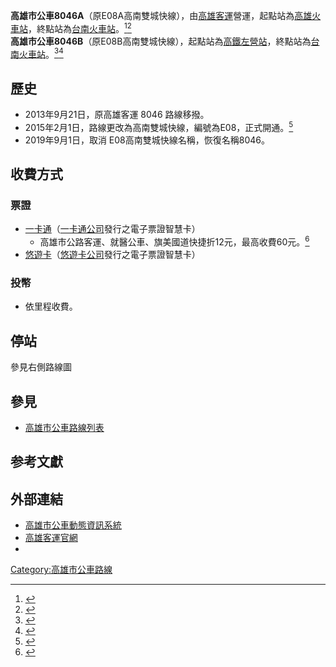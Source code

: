 {{Infobox Bus Route
| image=
| number= 高雄市公車8046A
| manager=[[高雄市政府|高雄市政府]]交通局
| operator= [[高雄客運|高雄客運]]
| length= 公里
| time=  90分鐘
| start= [[高雄火車站|高雄火車站]]
| via= [[文藻外語大學|文藻外語大學]]<br>[[青埔站|捷運青埔站]]<br>[[橋頭火車站|橋頭火車站]]<br>[[南岡山站|捷運南岡山站]]<br>[[高苑科技大學|高苑科技大學]]<br>[[大湖車站|大湖車站]]
| end= [[台南火車站|台南火車站]]
| level=05：40－07：40
| frequency= 固定班次
| Other_route=
| vehicle=
| garage= 高雄客運高雄站
| Fare= 里程收費
| compete= 
| bgcolor= yellow
| fontcolor= red
}}
{{Infobox Bus Route
| image=
| number= 高雄市公車8046B
| manager=[[高雄市政府|高雄市政府]]交通局
| operator= [[高雄客運|高雄客運]]
| length= 公里
| time= 90分鐘
| start= [[高鐵左營站|高鐵左營站]]
| via= [[青埔站|捷運青埔站]]<br>[[橋頭車站_(台灣)|橋頭車站]]<br>[[南岡山站|捷運南岡山站]]<br>[[岡山車站_(臺灣)|岡山車站]]<br>[[高苑科技大學|高苑科技大學]]<br>[[大湖車站|大湖車站]]
| end= [[台南火車站|台南火車站]]
| level=07：30－19：15
| frequency=固定班次
| Other_route=
| vehicle=
| garage= 高雄客運高雄站
| Fare= 里程收費
| compete= 
| bgcolor= yellow
| fontcolor= red
}}
'''高雄市公車8046A'''（原E08A高南雙城快線），由[[高雄客運|高雄客運]]營運，起點站為[[高雄火車站|高雄火車站]]，終點站為[[台南火車站|台南火車站]]。<ref>{{Cite web |url=http://www.kbus.com.tw/bus_info.asp?id=185 |title=高雄客運高南雙城快線路線圖 |accessdate=2019-09-02 |archive-date=2019-08-20 |archive-url=https://web.archive.org/web/20190820224743/http://www.kbus.com.tw/bus_info.asp?id=185 |dead-url=no }}</ref><ref name="tbkc1">{{Cite web |url=http://www.tbkc.gov.tw/Files/service/2015CITYBUS.pdf |title=《2015年高雄市公車路線導覽手冊》，高雄市政府交通局出版，第29頁。 |access-date=2015-12-19 |archive-url=https://web.archive.org/web/20170816003520/http://www.tbkc.gov.tw/Files/service/2015CITYBUS.pdf |archive-date=2017-08-16 |dead-url=yes }}</ref><br>
'''高雄市公車8046B'''（原E08B高南雙城快線），起點站為[[高鐵左營站|高鐵左營站]]，終點站為[[台南火車站|台南火車站]]。<ref>{{Cite web |url=http://udn.com/news/story/7266/683216-%E5%AE%A2%E9%81%8B%E9%80%A3%E7%B5%90%E9%AB%98%E9%90%B5-%E9%AB%98%E9%9B%84%E3%80%81%E5%8F%B0%E5%8D%97%E6%9B%B4%E8%BF%91%E4%BA%86 |title=客運連結高鐵 高雄、台南更近了 |accessdate=2015-12-19 |archive-date=2015-12-24 |archive-url=https://web.archive.org/web/20151224193502/http://udn.com/news/story/7266/683216-%E5%AE%A2%E9%81%8B%E9%80%A3%E7%B5%90%E9%AB%98%E9%90%B5-%E9%AB%98%E9%9B%84%E3%80%81%E5%8F%B0%E5%8D%97%E6%9B%B4%E8%BF%91%E4%BA%86 |dead-url=no }}</ref><ref>{{Cite web |url=http://travel.ettoday.net/article/462119.htm |title=高雄推「雙城快速巴士」　直達台南僅40分鐘 |accessdate=2015-12-19 |archive-date=2016-01-31 |archive-url=https://web.archive.org/web/20160131122059/http://travel.ettoday.net/article/462119.htm |dead-url=no }}</ref>

==歷史==
* 2013年9月21日，原高雄客運 8046 路線移撥。
* 2015年2月1日，路線更改為高南雙城快線，編號為E08，正式開通。<ref>{{Cite web |url=http://news.ltn.com.tw/news/local/paper/852155 |title=高雄台南雙城快巴 明上路 |accessdate=2015-12-19 |archive-date=2015-11-26 |archive-url=https://web.archive.org/web/20151126113405/http://news.ltn.com.tw/news/local/paper/852155 |dead-url=no }}</ref>
* 2019年9月1日，取消 E08高南雙城快線名稱，恢復名稱8046。

==收費方式==
===票證===
* [[一卡通_(臺灣)|一卡通]]（[[一卡通公司|一卡通公司]]發行之電子票證智慧卡）
** 高雄市公路客運、就醫公車、旗美國道快捷折12元，最高收費60元。<ref>{{Cite web |url=https://www.i-pass.com.tw/Range/CityBus |title=一卡通高雄市公車收費方式 |accessdate=2015-12-19 |archive-date=2015-11-25 |archive-url=https://web.archive.org/web/20151125181607/https://www.i-pass.com.tw/Range/CityBus |dead-url=no }}</ref>
* [[悠遊卡|悠遊卡]]（[[悠遊卡公司|悠遊卡公司]]發行之電子票證智慧卡）

===投幣===
*依里程收費。
{{clear}}

==停站==
參見右側路線圖
{{高雄市公車8046A路線圖}}
{{高雄市公車8046B路線圖}}
{{clear}}

==參見==
*[[高雄市公車路線列表|高雄市公車路線列表]]

==参考文獻==
{{reflist}}

==外部連結==
* [https://ibus.tbkc.gov.tw/bus/ 高雄市公車動態資訊系統] {{Wayback|url=https://ibus.tbkc.gov.tw/bus/ |date=20200405045955 }}
* [http://www.ksbus.com.tw/ 高雄客運官網] {{Wayback|url=http://www.ksbus.com.tw/ |date=20200717041149 }}
*{{facebook|tbkcdream|轉動高雄青春夢}}
{{高雄市公車}}

[[Category:高雄市公車路線|Category:高雄市公車路線]]
